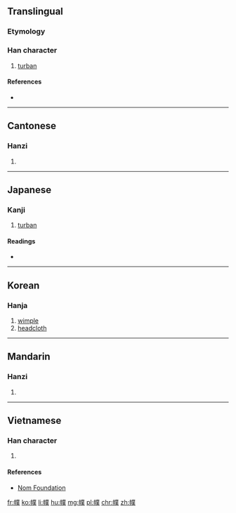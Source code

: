 ==Translingual==

===Etymology===
{{Han compound|巾|菐|c1=s|c2=p|t1=kerchief|ls=psc}}

===Han character===
{{Han char|rn=50|rad=巾|as=12|sn=15|four=|canj=LBTCO,LBTMO|ids=⿰巾菐}}

# [[turban]]

====References====
* {{Han ref|kx=0336.200|dkj=09079|dj=0643.190|hdz=10754.010|uh=5E5E|ud=24158}}

----

==Cantonese==

===Hanzi===
{{yue-hanzi|jyut=[[buk6]]|y=buk6}}

# {{defn|lang=yue|sort=巾12}}

----

==Japanese==

===Kanji===
{{ja-kanji|grade=|rs=巾12}}

# [[turban]]

====Readings====
* {{ja-readings|on=[[ほく]] (hoku), [[ぼく]] (boku)|kun=[[ずきん]] (zukin)}}

----

==Korean==

===Hanja===
{{ko-hanja|hangeul=복|rv=bok|mr=pok}}

# [[wimple]]
# [[headcloth]]

----

==Mandarin==

===Hanzi===
{{cmn-hanzi|pin=[[fú]] ([[fu2]])|wg=fu<sup>2</sup>}}

# {{defn|lang=cmn|sort=巾12}}

----

==Vietnamese==

===Han character===
{{vi-readings|rs=巾12| hanviet = phục}}

# {{defn|lang=vi|sort=巾12}}

====References====
*[http://nomfoundation.org/common/nom_details.php?codepoint=5e5e Nom Foundation]

[[fr:幞]]
[[ko:幞]]
[[li:幞]]
[[hu:幞]]
[[mg:幞]]
[[pl:幞]]
[[chr:幞]]
[[zh:幞]]